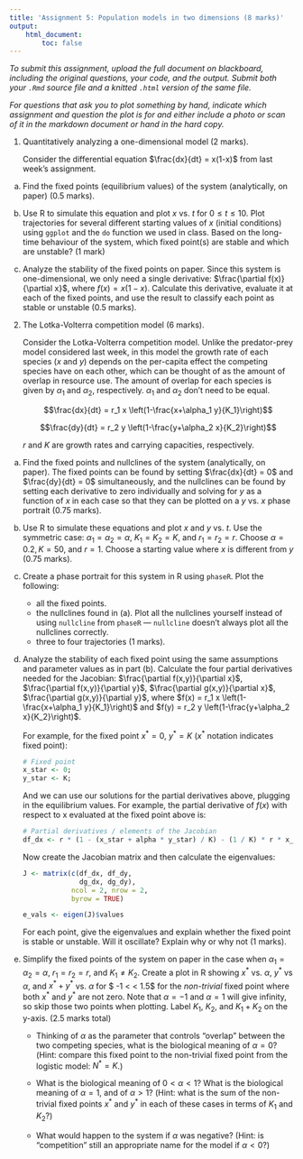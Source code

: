 ```yaml
---
title: 'Assignment 5: Population models in two dimensions (8 marks)'
output:
    html_document:
        toc: false
---
```


*To submit this assignment, upload the full document on blackboard,
including the original questions, your code, and the output. Submit both
your `.Rmd` source file and a knitted `.html` version of the same file.*

*For questions that ask you to plot something by hand, indicate which
assignment and question the plot is for and either include a photo or
scan of it in the markdown document or hand in the hard copy.*

1.  Quantitatively analyzing a one-dimensional model (2 marks).

    Consider the differential equation $\frac{dx}{dt} = x(1-x)$ from
    last week's assignment.

<!-- -->

(a) Find the fixed points (equilibrium values) of the system
    (analytically, on paper) (0.5 marks).

(b) Use R to simulate this equation and plot $x$ vs. $t$ for
    $0 \le t \le 10$. Plot trajectories for several different starting
    values of $x$ (initial conditions) using `ggplot` and the `do`
    function we used in class. Based on the long-time behaviour of the
    system, which fixed point(s) are stable and which are unstable?
    (1 mark)

(c) Analyze the stability of the fixed points on paper. Since this
    system is one-dimensional, we only need a single derivative:
    $\frac{\partial f(x)}{\partial x}$, where $f(x) = x(1-x)$. Calculate
    this derivative, evaluate it at each of the fixed points, and use
    the result to classify each point as stable or unstable (0.5 marks).

<!-- -->

2.  The Lotka-Volterra competition model (6 marks).

    Consider the Lotka-Volterra competition model. Unlike the
    predator-prey model considered last week, in this model the growth
    rate of each species ($x$ and $y$) depends on the per-capita effect
    the competing species have on each other, which can be thought of as
    the amount of overlap in resource use. The amount of overlap for
    each species is given by $\alpha_1$ and $\alpha_2$, respectively.
    $\alpha_1$ and $\alpha_2$ don't need to be equal.

    $$\frac{dx}{dt} = r_1 x \left(1-\frac{x+\alpha_1 y}{K_1}\right)$$

    $$\frac{dy}{dt} = r_2 y \left(1-\frac{y+\alpha_2 x}{K_2}\right)$$

    $r$ and $K$ are growth rates and carrying capacities, respectively.

<!-- -->

(a) Find the fixed points and nullclines of the system (analytically, on
    paper). The fixed points can be found by setting $\frac{dx}{dt} = 0$
    and $\frac{dy}{dt} = 0$ simultaneously, and the nullclines can be
    found by setting each derivative to zero individually and solving
    for $y$ as a function of $x$ in each case so that they can be
    plotted on a $y$ vs. $x$ phase portrait (0.75 marks).

(b) Use R to simulate these equations and plot $x$ and $y$ vs. $t$. Use
    the symmetric case: $\alpha_1 = \alpha_2 = \alpha$, $K_1 = K_2 = K$,
    and $r_1 = r_2 = r$. Choose $\alpha = 0.2, K = 50$, and $r = 1$.
    Choose a starting value where $x$ is different from $y$
    (0.75 marks).

(c) Create a phase portrait for this system in R using `phaseR`. Plot
    the following:
    -   all the fixed points.
    -   the nullclines found in (a). Plot all the nullclines yourself
        instead of using `nullcline` from `phaseR` --- `nullcline`
        doesn't always plot all the nullclines correctly.
    -   three to four trajectories (1 marks).

(d) Analyze the stability of each fixed point using the same assumptions
    and parameter values as in part (b). Calculate the four partial
    derivatives needed for the Jacobian:
    $\frac{\partial f(x,y)}{\partial x}$,
    $\frac{\partial f(x,y)}{\partial y}$,
    $\frac{\partial g(x,y)}{\partial x}$,
    $\frac{\partial g(x,y)}{\partial y}$, where
    $f(x) = r_1 x \left(1-\frac{x+\alpha_1 y}{K_1}\right)$ and
    $f(y) = r_2 y \left(1-\frac{y+\alpha_2 x}{K_2}\right)$.

    For example, for the fixed point $x^* = 0$, $y^* = K$ ($x^*$
    notation indicates fixed point):

    ``` .r
    # Fixed point
    x_star <- 0;
    y_star <- K;
    ```

    And we can use our solutions for the partial derivatives above,
    plugging in the equilibrium values. For example, the partial
    derivative of $f(x)$ with respect to x evaluated at the fixed point
    above is:

    ``` .r
    # Partial derivatives / elements of the Jacobian
    df_dx <- r * (1 - (x_star + alpha * y_star) / K) - (1 / K) * r * x_star
    ```

    Now create the Jacobian matrix and then calculate the eigenvalues:

    ``` .r
    J <- matrix(c(df_dx, df_dy, 
                  dg_dx, dg_dy), 
                ncol = 2, nrow = 2, 
                byrow = TRUE)

    e_vals <- eigen(J)$values
    ```

    For each point, give the eigenvalues and explain whether the fixed
    point is stable or unstable. Will it oscillate? Explain why or why
    not (1 marks).

(e) Simplify the fixed points of the system on paper in the case when
    $\alpha_1 = \alpha_2 = \alpha$, $r_1 = r_2 = r$, and $K_1 \neq K_2$.
    Create a plot in R showing $x^*$ vs. $\alpha$, $y^*$ vs $\alpha$,
    and $x ^ * + y ^ *$ vs. $\alpha$ for \$ -1 &lt; \alpha &lt; 1.5\$
    for the *non-trivial* fixed point where both $x^*$ and $y^*$ are
    not zero. Note that $\alpha = -1$ and $\alpha = 1$ will give
    infinity, so skip those two points when plotting. Label $K_1$,
    $K_2$, and $K_1 + K_2$ on the y-axis. (2.5 marks total)

    -   Thinking of $\alpha$ as the parameter that controls "overlap"
        between the two competing species, what is the biological
        meaning of $\alpha = 0$? (Hint: compare this fixed point to the
        non-trivial fixed point from the logistic model: $N^* = K$.)

    -   What is the biological meaning of $0 < \alpha < 1$? What is the
        biological meaning of $\alpha = 1$, and of $\alpha > 1$? (Hint:
        what is the sum of the non-trivial fixed points $x^*$ and $y^*$
        in each of these cases in terms of $K_1$ and $K_2$?)

    -   What would happen to the system if $\alpha$ was negative? (Hint:
        is "competition" still an appropriate name for the model if
        $\alpha < 0$?)
